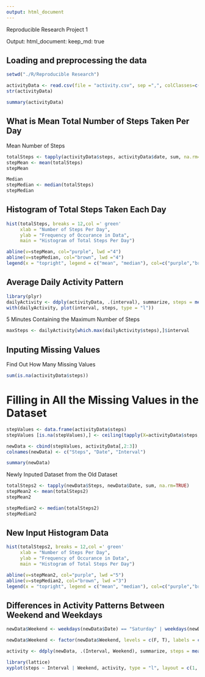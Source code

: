 ```yaml
---
output: html_document
---
```

Reproducible Research Project 1


Output: 
  html_document:
    keep_md: true

## Loading and preprocessing the data

```r
setwd("./R/Reproducible Research")

activityData <- read.csv(file = "activity.csv", sep =",", colClasses=c("integer","Date","integer"))
str(activityData)
```


```r
summary(activityData)
```




## What is Mean Total Number of Steps Taken Per Day

Mean Number of Steps

```r
totalSteps <- tapply(activityData$steps, activityData$date, sum, na.rm=TRUE)
stepMean <- mean(totalSteps)
stepMean
```


```r
Median 
stepMedian <- median(totalSteps)
stepMedian
```


## Histogram of Total Steps Taken Each Day

```r
hist(totalSteps, breaks = 12,col =' green'
     xlab = "Number of Steps Per Day",
     ylab = "Frequency of Occurance in Data",
     main = "Histogram of Total Steps Per Day")

abline(v=stepMean, col="purple", lwd ="4")
abline(v=stepMedian, col="brown", lwd ="4")
legend(x = "topright", legend = c("mean", "median"), col=c("purple","brown"), lwd = 4)
```

## Average Daily Activity Pattern

```r
library(plyr)
dailyActivity <- ddply(activityData, .(interval), summarize, steps = mean(steps, na.rm = TRUE))
with(dailyActivity, plot(interval, steps, type = "l"))
```



5 Minutes Containing the Maximum Number of Steps

```r
maxSteps <- dailyActivity[which.max(dailyActivity$steps),]$interval
```

## Inputing Missing Values

Find Out How Many Missing Values


```r
sum(is.na(activityData$steps))
```

# Filling in All the Missing Values in the Dataset

```r
stepValues <- data.frame(activityData$steps)
stepValues [is.na(stepValues),] <- ceiling(tapply(X=activityData$steps,INDEX=activityData$interval,FUN=mean,na.rm=TRUE))

newData <- cbind(stepValues, activityData[,2:3])
colnames(newData) <- c("Steps", "Date", "Interval")

summary(newData)
```


Newly Inputed Dataset from the Old Dataset

```r
totalSteps2 <- tapply(newData$Steps, newData$Date, sum, na.rm=TRUE)
stepMean2 <- mean(totalSteps2)
stepMean2
```


```r
stepMedian2 <- median(totalSteps2)
stepMedian2
```


## New Input Histogram Data

```r
hist(totalSteps2, breaks = 12,col =' green'
     xlab = "Number of Steps Per Day",
     ylab = "Frequency of Occurance in Data",
     main = "Histogram of Total Steps Per Day")

abline(v=stepMean2, col="purple", lwd ="5")
abline(v=stepMedian2, col="brown", lwd ="3")
legend(x = "topright", legend = c("mean", "median"), col=c("purple","brown"), lwd = 4)
```

## Differences in Activity Patterns Between Weekend and Weekdays

```r
newData$Weekend <- weekdays(newData$Date) == "Saturday" | weekdays(newData$Date) == "Sunday"

newData$Weekend <- factor(newData$Weekend, levels = c(F, T), labels = c("Weekday", "Weekend"))

activity <- ddply(newData, .(Interval, Weekend), summarize, steps = mean(Steps, na.rm = TRUE))

library(lattice)
xyplot(steps ~ Interval | Weekend, activity, type = "l", layout = c(1, 2), ylab = "Number of Steps", xlab = "Interval", main = "Weekend vs. Weekday Activity Patterns")
```




